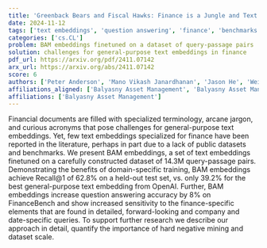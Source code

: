 ```yaml
---
title: 'Greenback Bears and Fiscal Hawks: Finance is a Jungle and Text Embeddings Must Adapt'
date: 2024-11-12
tags: ['text embeddings', 'question answering', 'finance', 'benchmarks', 'domain-specific training', 'public datasets', 'dataset scale', 'hard negative mining']
categories: ['cs.CL']
problem: BAM embeddings finetuned on a dataset of query-passage pairs
solution: challenges for general-purpose text embeddings in finance
pdf_url: https://arxiv.org/pdf/2411.07142
arx_url: https://arxiv.org/abs/2411.07142
score: 6
authors: ['Peter Anderson', 'Mano Vikash Janardhanan', 'Jason He', 'Wei Cheng', 'Charlie Flanagan']
affiliations_aligned: ['Balyasny Asset Management', 'Balyasny Asset Management', 'Balyasny Asset Management', 'Balyasny Asset Management', 'Balyasny Asset Management']
affiliations: ['Balyasny Asset Management']
---
```



Financial documents are filled with specialized terminology, arcane jargon, and curious acronyms that pose challenges for general-purpose text embeddings. Yet, few text embeddings specialized for finance have been reported in the literature, perhaps in part due to a lack of public datasets and benchmarks. We present BAM embeddings, a set of text embeddings finetuned on a carefully constructed dataset of 14.3M query-passage pairs. Demonstrating the benefits of domain-specific training, BAM embeddings achieve Recall@1 of 62.8% on a held-out test set, vs. only 39.2% for the best general-purpose text embedding from OpenAI. Further, BAM embeddings increase question answering accuracy by 8% on FinanceBench and show increased sensitivity to the finance-specific elements that are found in detailed, forward-looking and company and date-specific queries. To support further research we describe our approach in detail, quantify the importance of hard negative mining and dataset scale.